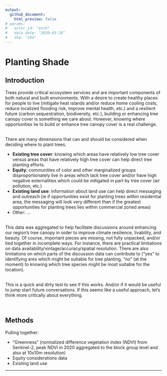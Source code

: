 ```yaml
---
output: 
  github_document:
    html_preview: false
# params: 
#   actor_id: "esch" 
#   data_date: "2020-03-26"
#   sha: "sha"
---
```


# Planting Shade

## Introduction 

Trees provide critical ecosystem services and are important components of both natural and built environments. With a desire to create healthy places for people to live (mitigate heat islands and/or reduce home cooling costs, reduce localized flooding risk, improve mental health, etc.) and a resilient future (carbon sequestration, biodiversity, etc.), building or enhancing tree canopy cover is something we care about. However, knowing where opportunities lie to build or enhance tree canopy cover is a real challenge. 

<br>
There are many dimensions that can and should be considered when deciding where to plant trees.

- **Existing tree cover**: knowing which areas have relatively low tree cover versus areas that have relatively high tree cover can help direct tree planting efforts. 
- **Equity**: communities of color and other marginalized groups disproportionately live in areas which lack tree cover and/or have high negative externalities which could be mitigated in part by tree cover (air pollution, etc.)
- **Existing land use**: information about land use can help direct messaging and outreach (ie if opportunities exist for planting trees within residential area, the messaging will look very different than if the greatest opportunities for planting trees lies within commercial zoned areas)
- Other: ...

<br>
This data was aggregated to help facilitate discussions around enhancing our region's tree canopy in order to improve climate resilience, livability, and beauty. Of course, important pieces are missing, not fully unpacked, and/or tied together in incomplete ways. For instance, there are practical limitations on data availability/vintage/accuracy/spatial resolution. There are also limitations on which parts of the discussion data can contribute to ("yes" to identifying ares which might be suitable for tree planting, "no" (at the moment) to knowing which tree species might be most suitable for the location).

<br>
This is a quick and dirty test to see if this works. And/or if it would be useful to jump start future conversations. If this seems like a useful approach, let's think more critically about everything.

<br>

## Methods

Pulling together:

- "Greenness" (normalized difference vegetation index (NDVI) from Sentinel-2, peak NDVI in 2020 aggregated to the block group level and also at 10x10m resolution)
- Equity considerations data
- Existing land use

<hr>
